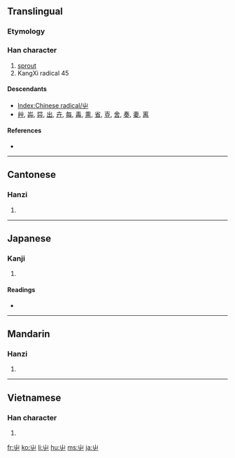 ==Translingual==
{{stroke order|type=animate}}

===Etymology===
{{liushu|p}}

{{Han etyl}}

===Han character===
{{Han char|rn=45|rad=屮|as=00|sn=3|four=2240<sub>7</sub>|canj=山中 (UL)}}

# [[sprout]]
# KangXi radical 45

====Descendants====
* [[Index:Chinese radical/屮]]
* [[艸]], [[芔]], [[茻]], [[出]], [[卉]], [[每]], [[毒]], [[熏]], [[省]], [[壴]], [[舍]], [[奏]], [[妻]], [[离]]

====References====
* {{Han ref|kx=0304.100|dkj=07826|dj=0603.040|hdz=21021.030|uh=5C6E|ud=23662|bh=C94B|bd=51531}}

----

==Cantonese==

===Hanzi===
{{yue-hanzi|jyut=|y=chit3}}

# {{defn|Cantonese}}

----

==Japanese==

===Kanji===
{{ja-kanji|grade=|rs=屮00}}

# {{defn|Japanese}}

====Readings====
* {{ja-readings|on=[[さ]] (sa)|kun=[[ひだり]] (hidari), [[ひだりて]] (hidarite)}}

----

==Mandarin==

===Hanzi===
{{cmn-hanzi|pin=[[chè]] ([[che4]])|wg=ch'e<sup>4</sup>}}

# {{defn|Mandarin}}

----

==Vietnamese==

===Han character===
{{vi-hantu|[[triệt]]}}

# {{defn|Vietnamese}}

[[fr:屮]]
[[ko:屮]]
[[li:屮]]
[[hu:屮]]
[[ms:屮]]
[[ja:屮]]